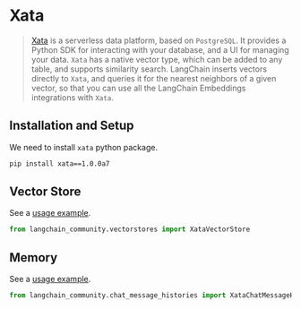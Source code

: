 # Xata

> [Xata](https://xata.io) is a serverless data platform, based on `PostgreSQL`.
> It provides a Python SDK for interacting with your database, and a UI
> for managing your data.
> `Xata` has a native vector type, which can be added to any table, and
> supports similarity search. LangChain inserts vectors directly to `Xata`,
> and queries it for the nearest neighbors of a given vector, so that you can
> use all the LangChain Embeddings integrations with `Xata`.


## Installation and Setup


We need to install `xata` python package.

```bash
pip install xata==1.0.0a7
```

## Vector Store

See a [usage example](/oss/integrations/vectorstores/xata).

```python
from langchain_community.vectorstores import XataVectorStore
```

## Memory

See a [usage example](/oss/integrations/memory/xata_chat_message_history).

```python
from langchain_community.chat_message_histories import XataChatMessageHistory
```
